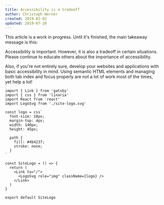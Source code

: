 ```yaml
---
title: Accessibility is a tradeoff
author: Christoph Werner
created: 2019-02-02
updated: 2019-07-26
---
```


This article is a work in progress. Until it's finished, the main takeaway message is this:

Accessibility is important. However, it is also a tradeoff in certain situations. Please continue to educate others about the importance of accessibility.

Also, if you're not entirely sure, develop your websites and applications with basic accessibility in mind. Using semantic HTML elements and managing both tab index and focus properly are not a lot of work most of the times, yet help a lot!

```jsx{14,15}
import { Link } from 'gatsby'
import { css } from 'linaria'
import React from 'react'
import LogoSvg from './site-logo.svg'

const logo = css`
  font-size: 18px;
  margin-top: 4px;
  width: 140px;
  height: 45px;

  path {
    fill: #4b4237;
    stroke: none;
  }
`

const SiteLogo = () => {
  return (
    <Link to="/">
      <LogoSvg role="img" className={logo} />
    </Link>
  )
}

export default SiteLogo
```
